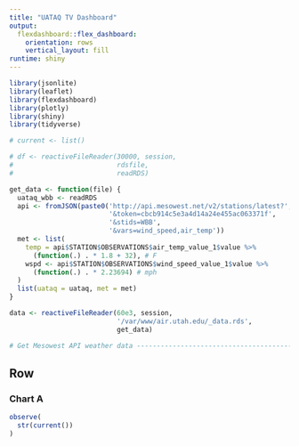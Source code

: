 ```yaml
---
title: "UATAQ TV Dashboard"
output: 
  flexdashboard::flex_dashboard:
    orientation: rows
    vertical_layout: fill
runtime: shiny
---
```


```r
library(jsonlite)
library(leaflet)
library(flexdashboard)
library(plotly)
library(shiny)
library(tidyverse)
```

```r

# current <- list()

# df <- reactiveFileReader(30000, session, 
#                          rdsfile,
#                          readRDS)

get_data <- function(file) {
  uataq_wbb <- readRDS
  api <- fromJSON(paste0('http://api.mesowest.net/v2/stations/latest?',
                         '&token=cbcb914c5e3a4d14a24e455ac063371f',
                         '&stids=WBB',
                         '&vars=wind_speed,air_temp'))
  met <- list(
    temp = api$STATION$OBSERVATIONS$air_temp_value_1$value %>%
      (function(.) . * 1.8 + 32), # F
    wspd <- api$STATION$OBSERVATIONS$wind_speed_value_1$value %>%
      (function(.) . * 2.23694) # mph
  )
  list(uataq = uataq, met = met)
}

data <- reactiveFileReader(60e3, session,
                           '/var/www/air.utah.edu/_data.rds',
                           get_data)

# Get Mesowest API weather data ----------------------------------------------

```

Row
-----------------------------------------------------------------------

### Chart A

```r
observe(
  str(current())
)
```
